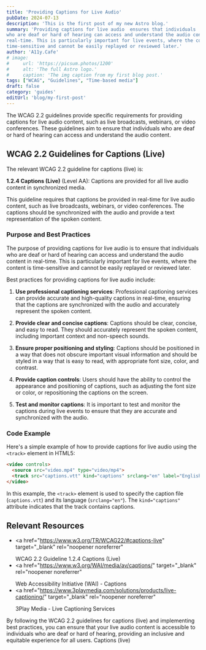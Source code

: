 ```yaml
---
title: 'Providing Captions for Live Audio'
pubDate: 2024-07-13
description: 'This is the first post of my new Astro blog.'
summary: 'Providing captions for live audio  ensures that individuals
who are deaf or hard of hearing can access and understand the audio content in
real-time. This is particularly important for live events, where the content is
time-sensitive and cannot be easily replayed or reviewed later.'
author: 'A11y.Cafe'
# image:
#     url: 'https://picsum.photos/1200'
#     alt: 'The full Astro logo.'
#     caption: 'The img caption from my first blog post.'
tags: ["WCAG", "Guidelines", "Time-based media"]
draft: false
category: 'guides'
editUrl: 'blog/my-first-post'
---
```



The WCAG 2.2 guidelines provide specific requirements for providing captions for
live audio content, such as live broadcasts, webinars, or video conferences.
These guidelines aim to ensure that individuals who are deaf or hard of hearing
can access and understand the audio content.

## WCAG 2.2 Guidelines for Captions (Live)

The relevant WCAG 2.2 guideline for captions (live) is:

**1.2.4 Captions (Live)** (Level AA): Captions are provided for all live audio
content in synchronized media.

This guideline requires that captions be provided in real-time for live audio
content, such as live broadcasts, webinars, or video conferences. The captions
should be synchronized with the audio and provide a text representation of the
spoken content.

### Purpose and Best Practices

The purpose of providing captions for live audio is to ensure that individuals
who are deaf or hard of hearing can access and understand the audio content in
real-time. This is particularly important for live events, where the content is
time-sensitive and cannot be easily replayed or reviewed later.

Best practices for providing captions for live audio include:

1. **Use professional captioning services**: Professional captioning services
   can provide accurate and high-quality captions in real-time, ensuring that
   the captions are synchronized with the audio and accurately represent the
   spoken content.

2. **Provide clear and concise captions**: Captions should be clear, concise,
   and easy to read. They should accurately represent the spoken content,
   including important context and non-speech sounds.

3. **Ensure proper positioning and styling**: Captions should be positioned in a
   way that does not obscure important visual information and should be styled
   in a way that is easy to read, with appropriate font size, color, and
   contrast.

4. **Provide caption controls**: Users should have the ability to control the
   appearance and positioning of captions, such as adjusting the font size or
   color, or repositioning the captions on the screen.

5. **Test and monitor captions**: It is important to test and monitor the
   captions during live events to ensure that they are accurate and synchronized
   with the audio.

### Code Example

Here's a simple example of how to provide captions for live audio using the
`<track>` element in HTML5:

```html
<video controls>
  <source src="video.mp4" type="video/mp4">
  <track src="captions.vtt" kind="captions" srclang="en" label="English">
</video>
```

In this example, the `<track>` element is used to specify the caption file
(`captions.vtt`) and its language (`srclang="en"`). The `kind="captions"`
attribute indicates that the track contains captions.

## Relevant Resources

- <a
    href="https://www.w3.org/TR/WCAG22/#captions-live"
    target="_blank"
    rel="noopener noreferrer"
  >
    WCAG 2.2 Guideline 1.2.4 Captions (Live)
  </a>
- <a
    href="https://www.w3.org/WAI/media/av/captions/"
    target="_blank"
    rel="noopener noreferrer"
  >
    Web Accessibility Initiative (WAI) - Captions
  </a>
- <a
    href="https://www.3playmedia.com/solutions/products/live-captioning/"
    target="_blank"
    rel="noopener noreferrer"
  >
    3Play Media - Live Captioning Services
  </a>

By following the WCAG 2.2 guidelines for captions (live) and implementing best
practices, you can ensure that your live audio content is accessible to
individuals who are deaf or hard of hearing, providing an inclusive and
equitable experience for all users. Captions (live)
